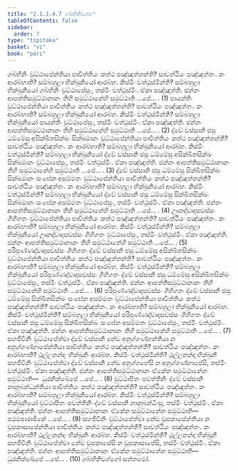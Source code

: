 ```yaml
---
title: "2.1.1.4.7 ගබ්භිනිවග්ග"
tableOfContents: false
sidebar:
  order: 7
type: "tipitaka"
basket: "vi"
book: "pari"
---
```



<DynamicBreadcrumb />

<Division number="224" book="pari">

<Paragraph number="784" book="pari">
ගබ්භිනිං වුට්ඨාපේන්තියා පාචිත්තියං කත්ථ පඤ්ඤත්තන්ති? සාවත්ථියං පඤ්ඤත්තං. කං ආරබ්භාති? සම්බහුලා භික්ඛුනියෝ ආරබ්භ. කිස්මිං වත්ථුස්මින්ති? සම්බහුලා භික්ඛුනියෝ ගබ්භිනිං වුට්ඨාපේසුං, තස්මිං වත්ථුස්මිං. ඒකා පඤ්ඤත්ති. ඡන්නං ආපත්තිසමුට්ඨානානං තීහි සමුට්ඨානේහි සමුට්ඨාති …පේ… . (1)
</Paragraph>

<Paragraph number="785" book="pari">
පායන්තිං වුට්ඨාපේන්තියා පාචිත්තියං කත්ථ පඤ්ඤත්තන්ති? සාවත්ථියං පඤ්ඤත්තං. කං ආරබ්භාති? සම්බහුලා භික්ඛුනියෝ ආරබ්භ. කිස්මිං වත්ථුස්මින්ති? සම්බහුලා භික්ඛුනියෝ පායන්තිං වුට්ඨාපේසුං, තස්මිං වත්ථුස්මිං. ඒකා පඤ්ඤත්ති. ඡන්නං ආපත්තිසමුට්ඨානානං තීහි සමුට්ඨානේහි සමුට්ඨාති …පේ… . (2)
</Paragraph>

<Paragraph number="786" book="pari">
ද්වේ වස්සානි ඡසු ධම්මේසු අසික්ඛිතසික්ඛං සික්ඛමානං වුට්ඨාපේන්තියා පාචිත්තියං කත්ථ පඤ්ඤත්තන්ති? සාවත්ථියං පඤ්ඤත්තං. කං ආරබ්භාති? සම්බහුලා භික්ඛුනියෝ ආරබ්භ. කිස්මිං වත්ථුස්මින්ති? සම්බහුලා භික්ඛුනියෝ ද්වේ වස්සානි ඡසු ධම්මේසු අසික්ඛිතසික්ඛං සික්ඛමානං වුට්ඨාපේසුං, තස්මිං වත්ථුස්මිං. ඒකා පඤ්ඤත්ති. ඡන්නං ආපත්තිසමුට්ඨානානං තීහි සමුට්ඨානේහි සමුට්ඨාති …පේ… . (3)
</Paragraph>

<Paragraph number="787" book="pari">
ද්වේ වස්සානි ඡසු ධම්මේසු සික්ඛිතසික්ඛං සික්ඛමානං සංඝේන අසම්මතං වුට්ඨාපේන්තියා පාචිත්තියං කත්ථ පඤ්ඤත්තන්ති? සාවත්ථියං පඤ්ඤත්තං. කං ආරබ්භාති? සම්බහුලා භික්ඛුනියෝ ආරබ්භ. කිස්මිං වත්ථුස්මින්ති? සම්බහුලා භික්ඛුනියෝ ද්වේ වස්සානි ඡසු ධම්මේසු සික්ඛිතසික්ඛං සික්ඛමානං සංඝේන අසම්මතං වුට්ඨාපේසුං, තස්මිං වත්ථුස්මිං. ඒකා පඤ්ඤත්ති. ඡන්නං ආපත්තිසමුට්ඨානානං තීහි සමුට්ඨානේහි සමුට්ඨාති …පේ… . (4)
</Paragraph>

<Paragraph number="788" book="pari">
ඌනද්වාදසවස්සං ගිහිගතං වුට්ඨාපේන්තියා පාචිත්තියං කත්ථ පඤ්ඤත්තන්ති? සාවත්ථියං පඤ්ඤත්තං. කං ආරබ්භාති? සම්බහුලා භික්ඛුනියෝ ආරබ්භ. කිස්මිං වත්ථුස්මින්ති? සම්බහුලා භික්ඛුනියෝ ඌනද්වාදසවස්සං ගිහිගතං වුට්ඨාපේසුං, තස්මිං වත්ථුස්මිං. ඒකා පඤ්ඤත්ති. ඡන්නං ආපත්තිසමුට්ඨානානං තීහි සමුට්ඨානේහි සමුට්ඨාති …පේ… . (5)
</Paragraph>

<Paragraph number="789" book="pari">
පරිපුණ්ණද්වාදසවස්සං ගිහිගතං ද්වේ වස්සානි ඡසු ධම්මේසු අසික්ඛිතසික්ඛං වුට්ඨාපේන්තියා පාචිත්තියං කත්ථ පඤ්ඤත්තන්ති? සාවත්ථියං පඤ්ඤත්තං. කං ආරබ්භාති? සම්බහුලා භික්ඛුනියෝ ආරබ්භ. කිස්මිං වත්ථුස්මින්ති? සම්බහුලා භික්ඛුනියෝ පරිපුණ්ණද්වාදසවස්සං ගිහිගතං ද්වේ වස්සානි ඡසු ධම්මේසු අසික්ඛිතසික්ඛං වුට්ඨාපේසුං, තස්මිං වත්ථුස්මිං. ඒකා පඤ්ඤත්ති. ඡන්නං ආපත්තිසමුට්ඨානානං තීහි සමුට්ඨානේහි සමුට්ඨාති …පේ… . (6)
</Paragraph>

<Paragraph number="790" book="pari">
පරිපුණ්ණද්වාදසවස්සං ගිහිගතං ද්වේ වස්සානි ඡසු ධම්මේසු සික්ඛිතසික්ඛං සංඝේන අසම්මතං වුට්ඨාපේන්තියා පාචිත්තියං කත්ථ පඤ්ඤත්තන්ති? සාවත්ථියං පඤ්ඤත්තං. කං ආරබ්භාති? සම්බහුලා භික්ඛුනියෝ ආරබ්භ. කිස්මිං වත්ථුස්මින්ති? සම්බහුලා භික්ඛුනියෝ පරිපුණ්ණද්වාදසවස්සං ගිහිගතං ද්වේ වස්සානි ඡසු ධම්මේසු සික්ඛිතසික්ඛං සංඝේන අසම්මතං වුට්ඨාපේසුං, තස්මිං වත්ථුස්මිං. ඒකා පඤ්ඤත්ති. ඡන්නං ආපත්තිසමුට්ඨානානං තීහි සමුට්ඨානේහි සමුට්ඨාති …පේ… . (7)
</Paragraph>

<Paragraph number="791" book="pari">
සහජීවිනිං වුට්ඨාපේත්වා ද්වේ වස්සානි නේව අනුග්ගණ්හන්තියා න අනුග්ගණ්හාපේන්තියා පාචිත්තියං කත්ථ පඤ්ඤත්තන්ති? සාවත්ථියං පඤ්ඤත්තං. කං ආරබ්භාති? ථුල්ලනන්දං භික්ඛුනිං ආරබ්භ. කිස්මිං වත්ථුස්මින්ති? ථුල්ලනන්දා භික්ඛුනී සහජීවිනිං වුට්ඨාපේත්වා ද්වේ වස්සානි නේව අනුග්ගහේසි න අනුග්ගණ්හාපේසි, තස්මිං වත්ථුස්මිං. ඒකා පඤ්ඤත්ති. ඡන්නං ආපත්තිසමුට්ඨානානං ඒකේන සමුට්ඨානේන සමුට්ඨාති—  ධුරනික්ඛේපේ …පේ… . (8)
</Paragraph>

<Paragraph number="792" book="pari">
වුට්ඨාපිතං පවත්තිනිං ද්වේ වස්සානි නානුබන්ධන්තියා පාචිත්තියං කත්ථ පඤ්ඤත්තන්ති? සාවත්ථියං පඤ්ඤත්තං. කං ආරබ්භාති? සම්බහුලා භික්ඛුනියෝ ආරබ්භ. කිස්මිං වත්ථුස්මින්ති? සම්බහුලා භික්ඛුනියෝ වුට්ඨාපිතං පවත්තිනිං ද්වේ වස්සානි නානුබන්ධිංසු, තස්මිං වත්ථුස්මිං. ඒකා පඤ්ඤත්ති. ඡන්නං ආපත්තිසමුට්ඨානානං ඒකේන සමුට්ඨානේන සමුට්ඨාති—  පඨමපාරාජිකේ …පේ… . (9)
</Paragraph>

<Paragraph number="793" book="pari">
සහජීවිනිං වුට්ඨාපේත්වා නේව වූපකාසේන්තියා න වූපකාසාපේන්තියා පාචිත්තියං කත්ථ පඤ්ඤත්තන්ති? සාවත්ථියං පඤ්ඤත්තං. කං ආරබ්භාති? ථුල්ලනන්දං භික්ඛුනිං ආරබ්භ. කිස්මිං වත්ථුස්මින්ති? ථුල්ලනන්දා භික්ඛුනී සහජීවිනිං වුට්ඨාපේත්වා නේව වූපකාසේසි න වූපකාසාපේසි, තස්මිං වත්ථුස්මිං. ඒකා පඤ්ඤත්ති. ඡන්නං ආපත්තිසමුට්ඨානානං ඒකේන සමුට්ඨානේන සමුට්ඨාති—  ධුරනික්ඛේපේ …පේ… . (10)

</Paragraph>
</Division>

<Paragraph number="794" type="center" book="pari">
ගබ්භිනිවග්ගෝ සත්තමෝ.
</Paragraph>